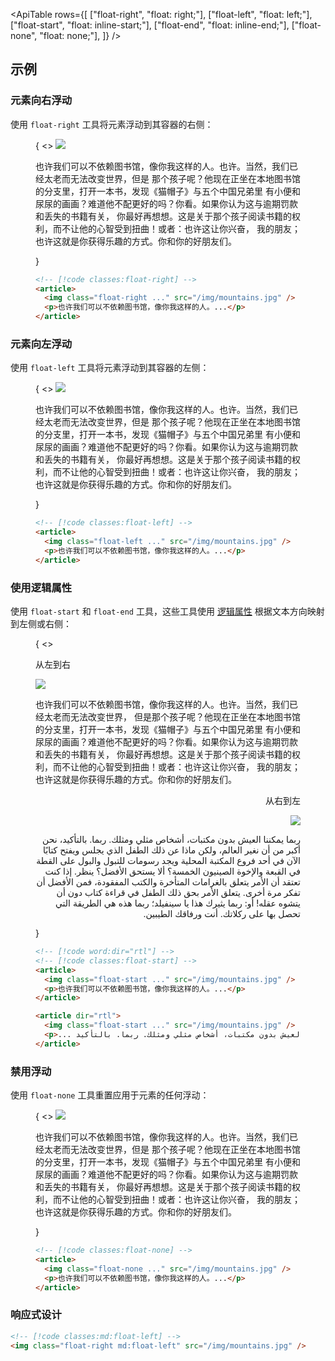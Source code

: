 

<ApiTable
  rows={[
    ["float-right", "float: right;"],
    ["float-left", "float: left;"],
    ["float-start", "float: inline-start;"],
    ["float-end", "float: inline-end;"],
    ["float-none", "float: none;"],
  ]}
/>

## 示例

### 元素向右浮动

使用 `float-right` 工具将元素浮动到其容器的右侧：

<Figure>

<Example resizable>
  {
    <>
      <img
        className="float-right ml-6 aspect-16/9 w-2/5 rounded-lg object-cover outline -outline-offset-1 outline-black/10"
        src="https://images.unsplash.com/photo-1554629947-334ff61d85dc?ixid=MnwxMjA3fDB8MHxwaG90by1wYWdlfHx8fGVufDB8fHx8&ixlib=rb-1.2.1&auto=format&fit=crop&w=1000&h=1000&q=90"
      />
      <p className="text-justify">
        也许我们可以不依赖图书馆，像你我这样的人。也许。当然，我们已经太老而无法改变世界，但是
        那个孩子呢？他现在正坐在本地图书馆的分支里，打开一本书，发现《猫帽子》与五个中国兄弟里
        有小便和尿尿的画画？难道他不配更好的吗？你看。如果你认为这与逾期罚款和丢失的书籍有关，
        你最好再想想。这是关于那个孩子阅读书籍的权利，而不让他的心智受到扭曲！或者：也许这让你兴奋，
        我的朋友；也许这就是你获得乐趣的方式。你和你的好朋友们。
      </p>
    </>
  }
</Example>

```html
<!-- [!code classes:float-right] -->
<article>
  <img class="float-right ..." src="/img/mountains.jpg" />
  <p>也许我们可以不依赖图书馆，像你我这样的人。...</p>
</article>
```

</Figure>

### 元素向左浮动

使用 `float-left` 工具将元素浮动到其容器的左侧：

<Figure>

<Example resizable>
  {
    <>
      <img
        className="float-left mr-6 aspect-16/9 w-2/5 rounded-lg object-cover outline -outline-offset-1 outline-black/10"
        src="https://images.unsplash.com/photo-1554629947-334ff61d85dc?ixid=MnwxMjA3fDB8MHxwaG90by1wYWdlfHx8fGVufDB8fHx8&ixlib=rb-1.2.1&auto=format&fit=crop&w=1000&h=1000&q=90"
      />
      <p className="text-justify">
        也许我们可以不依赖图书馆，像你我这样的人。也许。当然，我们已经太老而无法改变世界，但是
        那个孩子呢？他现在正坐在本地图书馆的分支里，打开一本书，发现《猫帽子》与五个中国兄弟里
        有小便和尿尿的画画？难道他不配更好的吗？你看。如果你认为这与逾期罚款和丢失的书籍有关，
        你最好再想想。这是关于那个孩子阅读书籍的权利，而不让他的心智受到扭曲！或者：也许这让你兴奋，
        我的朋友；也许这就是你获得乐趣的方式。你和你的好朋友们。
      </p>
    </>
  }
</Example>

```html
<!-- [!code classes:float-left] -->
<article>
  <img class="float-left ..." src="/img/mountains.jpg" />
  <p>也许我们可以不依赖图书馆，像你我这样的人。...</p>
</article>
```

</Figure>

### 使用逻辑属性

使用 `float-start` 和 `float-end` 工具，这些工具使用 [逻辑属性](https://developer.mozilla.org/en-US/docs/Web/CSS/CSS_Logical_Properties/Basic_concepts) 根据文本方向映射到左侧或右侧：

<Figure>

<Example resizable>
  {
    <>
      <div dir="ltr">
        <p className="mb-4 font-mono text-sm font-medium text-gray-500 dark:text-gray-400">从左到右</p>
        <div>
          <img
            className="float-start me-6 aspect-16/9 w-2/5 rounded-lg object-cover outline -outline-offset-1 outline-black/10"
            src="https://images.unsplash.com/photo-1554629947-334ff61d85dc?ixid=MnwxMjA3fDB8MHxwaG90by1wYWdlfHx8fGVufDB8fHx8&ixlib=rb-1.2.1&auto=format&fit=crop&w=1000&h=1000&q=90"
          />
          <p className="text-justify">
            也许我们可以不依赖图书馆，像你我这样的人。也许。当然，我们已经太老而无法改变世界，
            但是那个孩子呢？他现在正坐在本地图书馆的分支里，打开一本书，发现《猫帽子》与五个中国兄弟里
            有小便和尿尿的画画？难道他不配更好的吗？你看。如果你认为这与逾期罚款和丢失的书籍有关，
            你最好再想想。这是关于那个孩子阅读书籍的权利，而不让他的心智受到扭曲！或者：也许这让你兴奋，
            我的朋友；也许这就是你获得乐趣的方式。你和你的好朋友们。
          </p>
        </div>
      </div>
      <div dir="rtl" className="mt-6">
        <p className="mb-4 font-mono text-sm font-medium text-gray-500 dark:text-gray-400">从右到左</p>
        <div>
          <img
            className="float-start me-6 aspect-16/9 w-2/5 rounded-lg object-cover outline -outline-offset-1 outline-black/10"
            src="https://images.unsplash.com/photo-1554629947-334ff61d85dc?ixid=MnwxMjA3fDB8MHxwaG90by1wYWdlfHx8fGVufDB8fHx8&ixlib=rb-1.2.1&auto=format&fit=crop&w=1000&h=1000&q=90"
          />
          <p className="text-justify">
            ربما يمكننا العيش بدون مكتبات، أشخاص مثلي ومثلك. ربما. بالتأكيد، نحن أكبر من أن نغير العالم، ولكن ماذا عن
            ذلك الطفل الذي يجلس ويفتح كتابًا الآن في أحد فروع المكتبة المحلية ويجد رسومات للتبول والبول على القطة في
            القبعة والإخوة الصينيون الخمسة؟ ألا يستحق الأفضل؟ ينظر. إذا كنت تعتقد أن الأمر يتعلق بالغرامات المتأخرة
            والكتب المفقودة، فمن الأفضل أن تفكر مرة أخرى. يتعلق الأمر بحق ذلك الطفل في قراءة كتاب دون أن يتشوه عقله! أو:
            ربما يثيرك هذا يا سينفيلد؛ ربما هذه هي الطريقة التي تحصل بها على ركلاتك. أنت ورفاقك الطيبين.
          </p>
        </div>
      </div>
    </>
  }
</Example>

```html
<!-- [!code word:dir="rtl"] -->
<!-- [!code classes:float-start] -->
<article>
  <img class="float-start ..." src="/img/mountains.jpg" />
  <p>也许我们可以不依赖图书馆，像你我这样的人。...</p>
</article>

<article dir="rtl">
  <img class="float-start ..." src="/img/mountains.jpg" />
  <p>... ربما يمكننا العيش بدون مكتبات، أشخاص مثلي ومثلك. ربما. بالتأكيد</p>
</article>
```

</Figure>

### 禁用浮动

使用 `float-none` 工具重置应用于元素的任何浮动：

<Figure>

<Example resizable>
  {
    <>
      <img
        className="mb-4 aspect-16/9 w-2/5 rounded-lg object-cover outline -outline-offset-1 outline-black/10"
        src="https://images.unsplash.com/photo-1554629947-334ff61d85dc?ixid=MnwxMjA3fDB8MHxwaG90by1wYWdlfHx8fGVufDB8fHx8&ixlib=rb-1.2.1&auto=format&fit=crop&w=1000&h=1000&q=90"
      />
      <p className="text-justify">
        也许我们可以不依赖图书馆，像你我这样的人。也许。当然，我们已经太老而无法改变世界，但是
        那个孩子呢？他现在正坐在本地图书馆的分支里，打开一本书，发现《猫帽子》与五个中国兄弟里
        有小便和尿尿的画画？难道他不配更好的吗？你看。如果你认为这与逾期罚款和丢失的书籍有关，
        你最好再想想。这是关于那个孩子阅读书籍的权利，而不让他的心智受到扭曲！或者：也许这让你兴奋，
        我的朋友；也许这就是你获得乐趣的方式。你和你的好朋友们。
      </p>
    </>
  }
</Example>

```html
<!-- [!code classes:float-none] -->
<article>
  <img class="float-none ..." src="/img/mountains.jpg" />
  <p>也许我们可以不依赖图书馆，像你我这样的人。...</p>
</article>
```

</Figure>

### 响应式设计

<ResponsiveDesign property="float">

```html
<!-- [!code classes:md:float-left] -->
<img class="float-right md:float-left" src="/img/mountains.jpg" />
```

</ResponsiveDesign>
